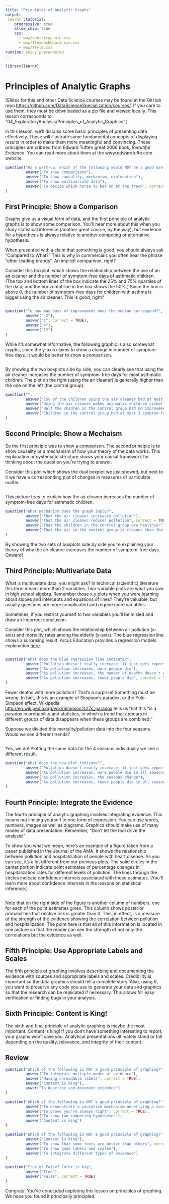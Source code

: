 ```yaml
---
title: "Principles of Analytic Graphs"
output: 
 learnr::tutorial:
    progressive: true
    allow_skip: true
    css:
      - www/bootstrap.min.css
      - www/flexdashboard.min.css
      - www/style.css
runtime: shiny_prerendered
---
```


```r
library(learnr)
```

# Principles of Analytic Graphs

(Slides for this and other Data Science courses may be found at the GitHub repo [https://github.com/DataScienceSpecialization/courses/](https://github.com/DataScienceSpecialization/courses/). If you care to use them, they must be downloaded as a zip file and viewed locally. This lesson corresponds to "04_ExploratoryAnalysis/Principles_of_Analytic_Graphics".)

In this lesson, we'll discuss some basic principles of presenting data effectively. These will illustrate some fundamental concepts of displaying results in order to make them more meaningful and convincing. These principles are cribbed from Edward Tufte's great 2006 book, *Beautiful Evidence*. You can read more about them at the www.edwardtufte.com website.

```r
question("As a warm-up, which of the following would NOT be a good use of analytic graphing?",
         answer("To show comparisons"),
         answer("To show causality, mechanism, explanation"),
         answer("To show multivariate data"),
         answer("To decide which horse to bet on at the track", correct = TRUE)
)
```

## First Principle: Show a Comparison

Graphs give us a visual form of data, and the first principle of analytic graphs is to show some comparison. You'll hear more about this when you study statistical inference (another great course, by the way), but evidence for a hypothesis is always relative to another competing or alternative hypothesis.

When presented with a claim that something is good, you should always ask "Compared to What?" This is why in commercials you often hear the phrase "other leading brands". An implicit comparison, right?

Consider this boxplot, which shows the relationship between the use of an air cleaner and the number of symptom-free days of asthmatic children. (The top and bottom lines of the box indicate the 25% and 75% quartiles of the data, and the horizontal line in the box shows the 50%.) Since the box is above 0, the number of symptom-free days for children with asthma is bigger using the air cleaner. This is good, right?

```r

```

```r
question("To how may days of improvement does the median correspond?",
         answer("-2"),
         answer("1", correct = TRUE),
         answer("4"),
         answer("12")
)
```

While it's somewhat informative, the following graphic is also somewhat cryptic, since the y-axis claims to show a change in number of symptom-free days. It would be better to show a comparison.

```r

```

By showing the two boxplots side by side, you can clearly see that using the air cleaner increases the number of symptom-free days for most asthmatic children. The plot on the right (using the air cleaner) is generally higher than the one on the left (the control group).

```r
question("",
         answer("75% of the children using the air cleaner had at most 3 symptom-free days"),
         answer("Using the air cleaner makes asthmatic children sicker", correct = TRUE),
         answer("Half the chidren in the control group had no improvement"),
         answer("Children in the control group had at most 3 symptom-free days")
)
```

## Second Principle: Show a Mechaism

So the first principle was to show a comparison. The second principle is to show causality or a mechanism of how your theory of the data works. This explanation or systematic structure shows your causal framework for thinking about the question you're trying to answer.

Consider this plot which shows the dual boxplot we just showed, but next to it we have a corresponding plot of changes in measures of particulate matter.

```r

```

This picture tries to explain how the air cleaner increases the number of symptom-free days for asthmatic children.

```r
question("What mechanism does the graph imply?",
         answer("That the air cleaner increases pollution"),
         answer("That the air cleaner reduces pollution", correct = TRUE),
         answer("That the children in the control group are healthier"),
         answer("That the air in the control group is cleaner than the air in the other group")
)
```

By showing the two sets of boxplots side by side you're explaining your theory of why the air cleaner increases the number of symptom-free days. Onward!

## Third Principle: Multivariate Data

What is multivariate data, you might ask? In technical (scientific) literature this term means more than 2 variables. Two-variable plots are what you saw in high school algebra.  Remember those x,y plots when you were learning about slopes and intercepts and equations of lines? They're valuable, but usually questions are more complicated and require more variables.

Sometimes, if you restrict yourself to two variables you'll be misled and draw an incorrect conclusion.

Consider this plot, which shows the relationship between air pollution (x-axis) and mortality rates among the elderly (y-axis). The blue regression line shows a surprising result. Arcus Education provides a regression models explanation [here]().

```r

```


```r
question("What does the blue regression line indicate?",
         answer("Pollution doesn't really increase, it just gets reported more"),
         answer("As pollution increases, more people die"),
         answer("As pollution increases, the number of deaths doesn't change"),
         answer("As pollution increases, fewer people die", correct = TRUE)
)
```

Fewer deaths with more pollution? That's a surprise! Something must be wrong. In fact, this is an example of Simpson's paradox, or the Yule–Simpson effect. Wikipedia [http://en.wikipedia.org/wiki/Simpson%27s_paradox](http://en.wikipedia.org/wiki/Simpson%27s_paradox) tells us that this "is a paradox in probability and statistics, in which a trend that appears in different groups of data disappears when these groups are combined."

Suppose we divided this mortality/pollution data into the four seasons. Would we see different trends?

```r

```

Yes, we do! Plotting the same data for the 4 seasons individually we see a different result.

```r
question("What does the new plot indicate?",
         answer("Pollution doesn't really increase, it just gets reported more"),
         answer("As pollution increases, more people die in all seasons", correct = TRUE),
         answer("As pollution increases, the seasons change"),
         answer("As pollution increases, fewer people die in all seasons")
)
```

## Fourth Principle: Integrate the Evidence

The fourth principle of analytic graphing involves integrating evidence. This means not limiting yourself to one form of expression. You can use words, numbers, images as well as diagrams. Graphics should make use of many modes of data presentation. Remember, "Don't let the tool drive the analysis!"

To show you what we mean, here's an example of a figure taken from a paper published in the Journal of the AMA. It shows the relationship between pollution and hospitalization of people with heart disease. As you can see, it's a lot different from our previous plots. The solid circles in the center portion indicate point estimates of percentage changes in hospitalization rates for different levels of pollution. The lines through the circles indicate confidence intervals associated with these estimates. (You'll learn more about confidence intervals in the lessons on statistical inference.)

```r

```


Note that on the right side of the figure is another column of numbers, one for each of the point estimates given. This column shows posterior probabilities that relative risk is greater than 0. This, in effect, is a measure of the strength of the evidence showing the correlation between pollution and hospitalization.  The point here is that all of this information is located in one picture so that the reader can see the strength of not only the correlations but the evidence as well.

## Fifth Principle: Use Appropriate Labels and Scales

The fifth principle of graphing involves describing and documenting the evidence with sources and appropriate labels and scales. Credibility is important so the data graphics should tell a complete story. Also, using R, you want to preserve any code you use to generate your data and graphics so that the research can be replicated if necessary. This allows for easy verification or finding bugs in your analysis.

## Sixth Principle: Content is King!

The sixth and final principle of analytic graphing is maybe the most important. Content is king! If you don't have something interesting to report, your graphs won't save you. Analytical presentations ultimately stand or fall depending on the quality, relevance, and integrity of their content.

## Review

```r
question("Which of the following is NOT a good principle of graphing?",
         answer("To integrate multiple modes of evidence"),
         answer("Having unreadable labels", correct = TRUE),
         answer("Content is king"),
         aswer("To describe and document evidence")
)
```
```r
question("Which of the following is NOT a good principle of graphing?",
         answer("To demonstrate a causative mechanism underlying a correlation"),
         answer("To prove you're always right", correct = TRUE),
         answer("To show two competing hypotheses"),
         answer("Content is king")
)
```
```r
question("Which of the following is NOT a good principle of graphing?",
         answer("Content is king"),
         answer("To show that some fonts are better than others", correct = TRUE),
         answer("To show good labels and scales"),
         answer("To integrate different types of evidence")
)
```
```r
question("True or False? Color is kig",
         answer("True"),
         answer("False", correct = TRUE)
)
```

Congrats! You've concluded exploring this lesson on principles of graphing. We hope you found it principally principled.
